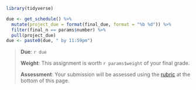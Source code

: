```r
library(tidyverse)

due <- get_schedule() %>%
  mutate(project_due = format(final_due, format = "%b %d")) %>%
  filter(final_n == params$number) %>%
  pull(project_due)
due <- paste0(due, " by 11:59pm")
```

> **Due**: `r due`
>
> **Weight**: This assignment is worth `r params$weight` of your final grade.
>
> **Assessment**: Your submission will be assessed using the [rubric](#grading-rubric) at the bottom of this page.
